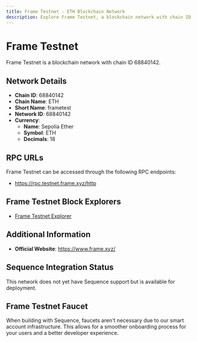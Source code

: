 ```yaml
--- 
title: Frame Testnet - ETH Blockchain Network
description: Explore Frame Testnet, a blockchain network with chain ID 68840142. Learn about its native currency, Sepolia Ether, and how to interact with the network.
---
```


# Frame Testnet

Frame Testnet is a blockchain network with chain ID 68840142.

## Network Details

- **Chain ID**: 68840142
- **Chain Name**: ETH
- **Short Name**: frametest
- **Network ID**: 68840142
- **Currency**: 
  - **Name**: Sepolia Ether
  - **Symbol**: ETH
  - **Decimals**: 18

## RPC URLs

Frame Testnet can be accessed through the following RPC endpoints:

- https://rpc.testnet.frame.xyz/http

## Frame Testnet Block Explorers

- [Frame Testnet Explorer](https://explorer.testnet.frame.xyz)

## Additional Information

- **Official Website**: https://www.frame.xyz/

## Sequence Integration Status

This network does not yet have Sequence support but is available for deployment.

## Frame Testnet Faucet

When building with Sequence, faucets aren't necessary due to our smart account infrastructure. This allows for a smoother onboarding process for your users and a better developer experience.
